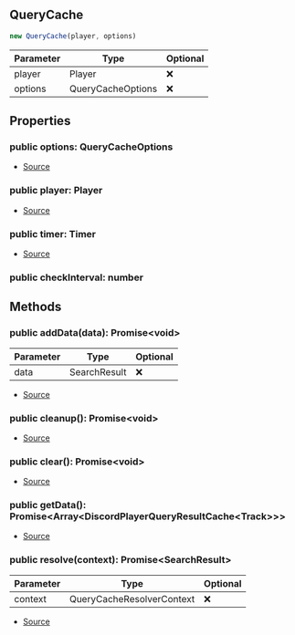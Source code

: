 ## QueryCache


```typescript
new QueryCache(player, options)
```
| Parameter | Type | Optional |
| ----------- | ----------- | ----------- |
| player | Player | ❌ |
| options | QueryCacheOptions | ❌ |


## Properties
### public options: QueryCacheOptions
- [Source](https://github.com/Androz2091/discord-player/blob/97a849a/packages/discord-player/src/utils/QueryCache.ts#L19)
### public player: Player
- [Source](https://github.com/Androz2091/discord-player/blob/97a849a/packages/discord-player/src/utils/QueryCache.ts#L18)
### public timer: Timer
- [Source](https://github.com/Androz2091/discord-player/blob/97a849a/packages/discord-player/src/utils/QueryCache.ts#L16)
### public checkInterval: number


## Methods
### public addData(data): Promise\<void>
| Parameter | Type | Optional |
| ----------- | ----------- | ----------- |
| data | SearchResult | ❌ |


- [Source](https://github.com/Androz2091/discord-player/blob/97a849a/packages/discord-player/src/utils/QueryCache.ts#L46)
### public cleanup(): Promise\<void>
- [Source](https://github.com/Androz2091/discord-player/blob/97a849a/packages/discord-player/src/utils/QueryCache.ts#L30)
### public clear(): Promise\<void>
- [Source](https://github.com/Androz2091/discord-player/blob/97a849a/packages/discord-player/src/utils/QueryCache.ts#L38)
### public getData(): Promise\<Array\<DiscordPlayerQueryResultCache\<Track>>>
- [Source](https://github.com/Androz2091/discord-player/blob/97a849a/packages/discord-player/src/utils/QueryCache.ts#L42)
### public resolve(context): Promise\<SearchResult>
| Parameter | Type | Optional |
| ----------- | ----------- | ----------- |
| context | QueryCacheResolverContext | ❌ |


- [Source](https://github.com/Androz2091/discord-player/blob/97a849a/packages/discord-player/src/utils/QueryCache.ts#L53)
